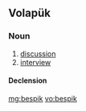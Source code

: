 ==Volapük==

===Noun===
{{vo-noun}}

# [[discussion]] 
# [[interview]]

====Declension====
{{vo-decl-noun}}

[[mg:bespik]]
[[vo:bespik]]
